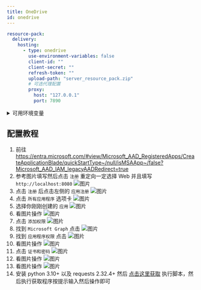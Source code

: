 ```yaml
---
title: OneDrive
id: onedrive
---
```


```yaml
resource-pack:
  delivery:
    hosting:
      - type: onedrive
        use-environment-variables: false
        client-id: ""
        client-secret: ""
        refresh-token: ""
        upload-path: "server_resource_pack.zip"
        # 可选代理配置
        proxy:
          host: "127.0.0.1"
          port: 7890
```

<details>
  <summary>可用环境变量</summary>
  - CE_ONEDRIVE_CLIENT_ID
  - CE_ONEDRIVE_CLIENT_SECRET
  - CE_ONEDRIVE_REFRESH_TOKEN
</details>

## 配置教程

1. 前往 https://entra.microsoft.com/#view/Microsoft_AAD_RegisteredApps/CreateApplicationBlade/quickStartType~/null/isMSAApp~/false?Microsoft_AAD_IAM_legacyAADRedirect=true
2. 参考图片填写然后点击 `注册` 重定向一定选择 Web 并且填写 `http://localhost:8080`
   ![图片](/img/i18n/zh-Hans/host/onedrive-1.png)
3. 点击 `注册` 后点击左侧的 `应用注册`
   ![图片](/img/i18n/zh-Hans/host/onedrive-2.png)
4. 点击 `所有应用程序` 选项卡
   ![图片](/img/i18n/zh-Hans/host/onedrive-3.png)
5. 选择你刚刚创建的 `应用`
   ![图片](/img/i18n/zh-Hans/host/onedrive-4.png)
6. 看图片操作
   ![图片](/img/i18n/zh-Hans/host/onedrive-5.png)
7. 点击 `添加权限`
   ![图片](/img/i18n/zh-Hans/host/onedrive-6.png)
8. 找到 `Microsoft Graph` 点击
   ![图片](/img/i18n/zh-Hans/host/onedrive-7.png)
9. 找到 `应用程序权限` 点击
   ![图片](/img/i18n/zh-Hans/host/onedrive-8.png)
10. 看图片操作
    ![图片](/img/i18n/zh-Hans/host/onedrive-9.png)
11. 点击 `证书和密码`
    ![图片](/img/i18n/zh-Hans/host/onedrive-10.png)
12. 看图片操作
    ![图片](/img/i18n/zh-Hans/host/onedrive-11.png)
13. 看图片操作
    ![图片](/img/i18n/zh-Hans/host/onedrive-12.png)
14. 安装 python 3.10+ 以及 requests 2.32.4+ 然后 [点击这里获取](/file/i18n/zh-Hans/dropbox-onedrive.py) 执行脚本，然后执行获取程序按提示输入然后操作即可
